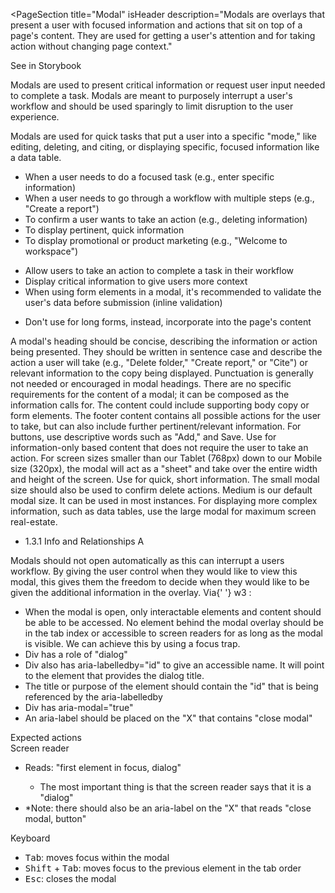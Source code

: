 
<PageSection
  title="Modal"
  isHeader
  description="Modals are overlays that present a user with focused information and actions that sit on top of
    a page's content. They are used for getting a user's attention and for taking action without
    changing page context."
>
  <pharos-link href="#" target="_blank">
    See in Storybook
  </pharos-link>
</PageSection>

<PageSection title="Usage">
  <PageSection title="Overview" isSubsection lessMargin>
    <div style={{ marginBottom: 'var(--pharos-spacing-3-x)' }}>
      <p>
        Modals are used to present critical information or request user input needed to complete a
        task. Modals are meant to purposely interrupt a user's workflow and should be used sparingly
        to limit disruption to the user experience.
      </p>
      <p>
        Modals are used for quick tasks that put a user into a specific "mode," like editing,
        deleting, and citing, or displaying specific, focused information like a data table.
      </p>
    </div>
  </PageSection>
  <PageSection title="When to Use" isSubsection lessMargin>
    <div style={{ marginBottom: 'var(--pharos-spacing-3-x)' }}>
      <ul>
        <li>When a user needs to do a focused task (e.g., enter specific information)</li>
        <li>
          When a user needs to go through a workflow with multiple steps (e.g., "Create a report")
        </li>
        <li>To confirm a user wants to take an action (e.g., deleting information)</li>
        <li>To display pertinent, quick information</li>
        <li>To display promotional or product marketing (e.g., "Welcome to workspace")</li>
      </ul>
    </div>
  </PageSection>
</PageSection>

<PageSection title="Best Practices">
  <PageSection title="Dos" isSubsection lessMargin>
    <ul>
      <li>Allow users to take an action to complete a task in their workflow</li>
      <li>Display critical information to give users more context</li>
      <li>
        When using form elements in a modal, it's recommended to validate the user's data before
        submission (inline validation)
      </li>
    </ul>
  </PageSection>
  <PageSection title="Dont's" isSubsection lessMargin>
    <ul>
      <li>Don't use for long forms, instead, incorporate into the page's content</li>
    </ul>
  </PageSection>
</PageSection>

<PageSection title="Content Guidelines">
  <PageSection title="Modal Heading" isSubsection lessMargin>
    A modal's heading should be concise, describing the information or action being presented. They
    should be written in sentence case and describe the action a user will take (e.g., "Delete
    folder," "Create report," or "Cite") or relevant information to the copy being displayed.
    Punctuation is generally not needed or encouraged in modal headings.
  </PageSection>
  <PageSection title="Modal Content" isSubsection lessMargin>
    There are no specific requirements for the content of a modal; it can be composed as the
    information calls for. The content could include supporting body copy or form elements.
  </PageSection>
  <PageSection title="Modal Footer" isSubsection lessMargin>
    The footer content contains all possible actions for the user to take, but can also include
    further pertinent/relevant information. For buttons, use descriptive words such as "Add," and
    Save.
  </PageSection>
</PageSection>

<PageSection title="States">
  <PageSection title="No Footer" isSubsection lessMargin>
    Use for information-only based content that does not require the user to take an action.
  </PageSection>
  <PageSection title="Mobile" isSubsection lessMargin>
    For screen sizes smaller than our Tablet (768px) down to our Mobile size (320px), the modal will
    act as a "sheet" and take over the entire width and height of the screen.
  </PageSection>
</PageSection>

<PageSection title="Variants">
  <PageSection title="Small" isSubsection lessMargin>
    Use for quick, short information. The small modal size should also be used to confirm delete
    actions.
  </PageSection>
  <PageSection title="Medium (Default)" isSubsection lessMargin>
    Medium is our default modal size. It can be used in most instances.
  </PageSection>
  <PageSection title="Large" isSubsection lessMargin>
    For displaying more complex information, such as data tables, use the large modal for maximum
    screen real-estate.
  </PageSection>
</PageSection>

<PageSection title="Accessibility">
  <PageSection title="Relevant WCAG Guidelines" isSubsection lessMargin>
    <ul>
      <li>
        <pharos-link href="https://www.w3.org/WAI/WCAG21/Understanding/info-and-relationships.html">
          1.3.1 Info and Relationships A
        </pharos-link>
      </li>
    </ul>
  </PageSection>
  <PageSection title="Importance" isSubsection lessMargin>
    Modals should not open automatically as this can interrupt a users workflow. By giving the user
    control when they would like to view this modal, this gives them the freedom to decide when they
    would like to be given the additional information in the overlay.
  </PageSection>
  <PageSection title="Code Expectations" isSubsection lessMargin>
    Via{' '}
    <pharos-link href="https://www.w3.org/TR/wai-aria-practices-1.1/examples/dialog-modal/dialog.html">
      w3
    </pharos-link>
    :<ul>
      <li>
        When the modal is open, only interactable elements and content should be able to be
        accessed. No element behind the modal overlay should be in the tab index or accessible to
        screen readers for as long as the modal is visible. We can achieve this by using a focus
        trap.
      </li>
      <li>Div has a role of "dialog"</li>
      <li>
        Div also has aria-labelledby="id" to give an accessible name. It will point to the element
        that provides the dialog title.
      </li>
      <li>
        The title or purpose of the element should contain the "id" that is being referenced by the
        aria-labelledby
      </li>
      <li>Div has aria-modal="true"</li>
      <li>An aria-label should be placed on the "X" that contains "close modal"</li>
    </ul>
  </PageSection>
  <PageSection title="Code Expectations" isSubsection lessMargin>
    <pharos-heading level={'3'} preset={'2'}>
      Expected actions
    </pharos-heading>
    <div style={{ marginBottom: 'var(--pharos-spacing-1-x)' }}>
      <pharos-heading level={'4'} preset={'1--bold'}>
        Screen reader
      </pharos-heading>
      <ul>
        <li>Reads: "first element in focus, dialog"</li>
        <ul>
          <li>The most important thing is that the screen reader says that it is a "dialog"</li>
        </ul>
        <li>
          *Note: there should also be an aria-label on the "X" that reads "close modal, button"
        </li>
      </ul>
    </div>
    <pharos-heading level={'4'} preset={'1--bold'}>
      Keyboard
    </pharos-heading>
    <ul>
      <li>
        <kbd>Tab</kbd>: moves focus within the modal
      </li>
      <li>
        <kbd>Shift</kbd> + <kbd>Tab</kbd>: moves focus to the previous element in the tab order
      </li>
      <li>
        <kbd>Esc</kbd>: closes the modal
      </li>
    </ul>
  </PageSection>
</PageSection>
